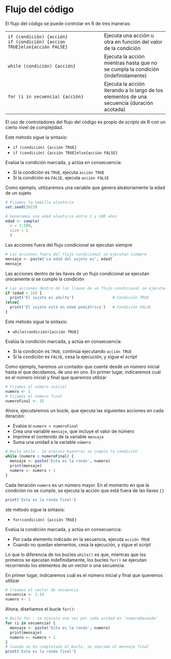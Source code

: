 # Flujo del código {.unnumbered}

El flujo del código se puede controlar en R de tres maneras:

|||
|---|--|
|`if (condición) {acción}`<br>`if (condición) {accion TRUE}else{acción FALSE}`|Ejecuta una acción u otra en función del valor de la condición|
|`while (condición) {acción}`|Ejecuta la acción mientras hasta que no se cumpla la condición (indefinidamente)|
|`for (i in secuencia) {acción}`|Ejecuta la acción iterando a lo largo de los elementos de una secuencia (duración acotada)|

El uso de controladores del flujo del código es propio de *scripts* de R con un cierto nivel de complejidad.

::: {.callout-warning collapse="true" title="AVANZADO - Flujo con `if(){}` e `if(){}else{}`"}

Este método sigue la sintaxis:

+ `if (condición) {acción TRUE}`
+ `if (condición) {acción TRUE}else{acción FALSE}`

Evalúa la condición marcada, y actúa en consecuencia:

- Si la condición es `TRUE`, ejecuta `acción TRUE`
- Si la condición es `FALSE`, ejecuta `acción FALSE`

Como ejemplo, utilizaremos una variable que genera aleatoriamente la edad de un sujeto

```r
# Fijamos la semilla aleatoria
set.seed(2023)

# Generamos una edad aleatoria entre 1 y 100 años
edad <- sample(
  x = 1:100,
  size = 1
  )
```

Las acciones fuera del flujo condicional se ejecutan siempre
```r
# Las acciones fuera del flujo condicional se ejecutan siempre
mensaje <- paste('La edad del sujeto es', edad)
mensaje
```

Las acciones dentro de las llaves de un flujo condicional se ejecutan únicamente si se cumple la condición
```r
# Las acciones dentro de las llaves de un flujo condicional se ejecutan únicamente si se cumple la condición
if (edad > 15) {
  print('El sujeto es adulto')                 # Condición TRUE
}else{
  print('El sujeto está en edad pediátrica')   # Condición FALSE
}
```

:::

::: {.callout-warning collapse="true" title="AVANZADO - Flujo con `while(){}`"}
Este método sigue la sintaxis:

+ `while(condición){acción TRUE}`

Evalúa la condición marcada, y actúa en consecuencia:

- Si la condición es `TRUE`, continúa ejecutando  `acción TRUE`
- Si la condición es `FALSE`, cesa la ejecución, y sigue el *script*

Como ejemplo, haremos un contador que cuente desde un número inicial hasta el que decidamos, de uno en uno. En primer lugar, indicaremos cuál es el número inicial y final que queremos utilizar

```r
# Fijamos el número inicial
numero <- 1
# Fijamos el número final
numeroFinal <- 15

```

Ahora, ejecutaremos un bucle, que ejecuta las siguientes acciones en cada iteración:

- Evalúa si `numero < numeroFinal`
- Crea una variable `mensaje`, que incluye el valor de número
- Imprime el contenido de la variable `mensaje`
- Suma una unidad a la variable `número`

```r
# Bucle while - Se ejecuta mientras se cumple la condición
while (numero < numeroFinal) {
  mensaje <- paste('Esta es la ronda', numero)
  print(mensaje)
  numero <- numero + 1
}
```

Cada iteración `numero` es un número mayor. En el momento en que la condición no se cumple, se ejecuta la acción que está fuera de las llaves `{}`

```r
print('Esta es la ronda final')
```

:::

::: {.callout-warning collapse="true" title="AVANZADO - Flujo con `for (){}`"}
ste método sigue la sintaxis:

+ `for(condición) {acción TRUE}`

Evalúa la condición marcada, y actúa en consecuencia:

- Por cada elemento indicado en la secuencia, ejecuta `acción TRUE`
- Cuando no quedan elementos, cesa la ejecución, y sigue el *script*

Lo que lo diferencia de los bucles `while()` es que, mientras que los primeros se ejecutan indefinidamente, los bucles `for()` se ejecutan recorriendo los elementos de un vector o una secuencia.

En primer lugar, indicaremos cuál es el número inicial y final que queremos utilizar

```r
# Creamos el vector de secuencia 
secuencia <- 1:14
numero <- 1
```

Ahora, diseñamos el bucle `for()`:

```r
# Bucle for - se ejecuta una vez por cada unidad en 'numeroDeseado'
for (i in secuencia) {
  mensaje <- paste('Esta es la ronda', numero)
  print(mensaje)
  numero <- numero + 1
}
# Cuando se ha completado el bucle, se imprime el mensaje final
print('Esta es la ronda final')
```

:::
